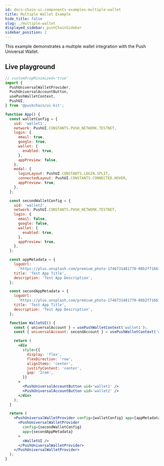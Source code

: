 ```yaml
---
id: docs-chain-ui-components-examples-multiple-wallet
title: Multiple Wallet Example
hide_title: false
slug: ./multiple-wallet
displayed_sidebar: pushChainSidebar
sidebar_position: 2
---
```


This example demonstrates a multiple wallet integration with the Push Universal Wallet.

## Live playground

```jsx live
// customPropMinimized='true'
import {
  PushUniversalWalletProvider,
  PushUniversalAccountButton,
  usePushWalletContext,
  PushUI,
} from '@pushchain/ui-kit';

function App() {
  const walletConfig = {
    uid: 'wallet1',
    network: PushUI.CONSTANTS.PUSH_NETWORK.TESTNET,
    login: {
      email: true,
      google: true,
      wallet: {
        enabled: true,
      },
      appPreview: false,
    },
    modal: {
      loginLayout: PushUI.CONSTANTS.LOGIN.SPLIT,
      connectedLayout: PushUI.CONSTANTS.CONNECTED.HOVER,
      appPreview: true,
    },
  };

  const secondWalletConfig = {
    uid: 'wallet2',
    network: PushUI.CONSTANTS.PUSH_NETWORK.TESTNET,
    login: {
      email: false,
      google: false,
      wallet: {
        enabled: true,
      },
      appPreview: true,
    },
  };

  const appMetadata = {
    logoUrl:
      'https://plus.unsplash.com/premium_photo-1746731481770-08b2f71661d0?q=80&w=2671&auto=format&fit=crop&ixlib=rb-4.1.0&ixid=M3wxMjA3fDB8MHxwaG90by1wYWdlfHx8fGVufDB8fHx8fA%3D%3D',
    title: 'Test App Title',
    description: 'Test App Description',
  };

  const secondAppMetadata = {
    logoUrl:
      'https://plus.unsplash.com/premium_photo-1746731481770-08b2f71661d0?q=80&w=2671&auto=format&fit=crop&ixlib=rb-4.1.0&ixid=M3wxMjA3fDB8MHxwaG90by1wYWdlfHx8fGVufDB8fHx8fA%3D%3D',
    title: 'Test App Title',
    description: 'Test App Description',
  };

  function WalletUI() {
    const { universalAccount } = usePushWalletContext('wallet1');
    const { universalAccount: secondAccount } = usePushWalletContext('wallet2');

    return (
      <div
        style={{
          display: 'flex',
          flexDirection: 'row',
          alignItems: 'center',
          justifyContent: 'center',
          gap: '2rem',
        }}
      >
        <PushUniversalAccountButton uid='wallet1' />
        <PushUniversalAccountButton uid='wallet2' />
      </div>
    );
  }

  return (
    <PushUniversalWalletProvider config={walletConfig} app={appMetadata}>
      <PushUniversalWalletProvider
        config={secondWalletConfig}
        app={secondAppMetadata}
      >
        <WalletUI />
      </PushUniversalWalletProvider>
    </PushUniversalWalletProvider>
  );
}
```
